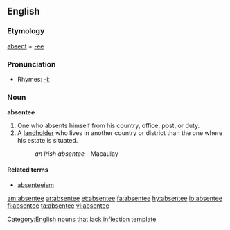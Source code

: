 ==English==

===Etymology===
[[absent]] + [[-ee]]

===Pronunciation===
*Rhymes: [[Rhymes:English:-iː|-iː]]

===Noun===
'''absentee'''[[Category:English nouns that lack inflection template]]

# One who absents himself from his country, office, post, or duty.
# A [[landholder]] who lives in another country or district than the one where his estate is situated.
#:''an Irish absentee'' - Macaulay

====Related terms====
*[[absenteeism]]

[[am:absentee]]
[[ar:absentee]]
[[et:absentee]]
[[fa:absentee]]
[[hy:absentee]]
[[io:absentee]]
[[fi:absentee]]
[[ta:absentee]]
[[vi:absentee]]